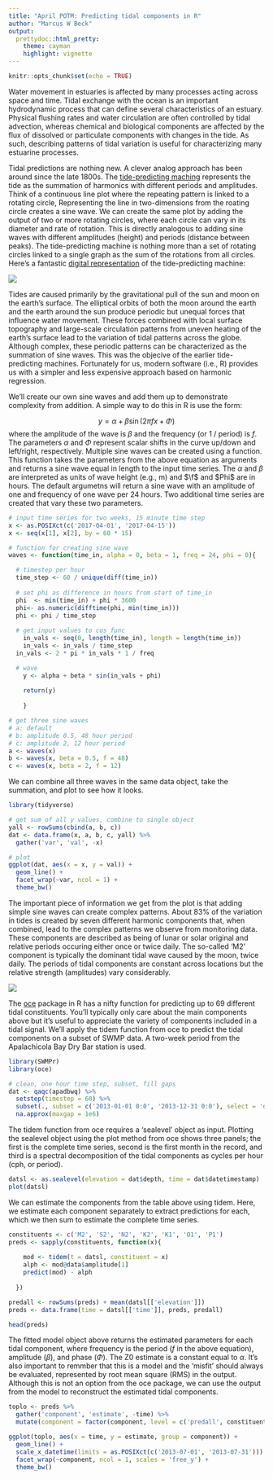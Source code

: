 ```yaml
---
title: "April POTM: Predicting tidal components in R"
author: "Marcus W Beck"
output: 
  prettydoc::html_pretty:
    theme: cayman
    highlight: vignette
---
```


```r
knitr::opts_chunk$set(echo = TRUE)
```

Water movement in estuaries is affected by many processes acting across space and time.  Tidal exchange with the ocean is an important hydrodynamic process that can define several characteristics of an estuary.  Physical flushing rates and water circulation are often controlled by tidal advection, whereas chemical and biological components are affected by the flux of dissolved or particulate components with changes in the tide.  As such, describing patterns of tidal variation is useful for characterizing many estuarine processes.  

Tidal predictions are nothing new.  A clever analog approach has been around since the late 1800s.  The [tide-predicting maching](https://en.wikipedia.org/wiki/Tide-predicting_machine) represents the tide as the summation of harmonics with different periods and amplitudes.  Think of a continuous line plot where the repeating pattern is linked to a rotating circle,  Representing the line in two-dimensions from the roating circle creates a sine wave.  We can create the same plot by adding the output of two or more rotating circles, where each circle can vary in its diameter and rate of rotation.  This is directly analogous to adding sine waves with different amplitudes (height) and periods (distance between peaks).  The tide-predicting machine is nothing more than a set of rotating circles linked to a single graph as the sum of the rotations from all circles. Here's a fantastic [digital representation](http://www.ams.org/samplings/feature-column/fcarc-tidesiii3) of the tide-predicting machine:

![](imgs/tidemachine.PNG)

Tides are caused primarily by the gravitational pull of the sun and moon on the earth's surface.  The elliptical orbits of both the moon around the earth and the earth around the sun produce periodic but unequal forces that influence water movement.  These forces combined with local surface topography and large-scale circulation patterns from uneven heating of the earth's surface lead to the variation of tidal patterns across the globe.  Although complex, these periodic patterns can be characterized as the summation of sine waves.  This was the objecive of the earlier tide-predicting machines.  Fortunately for us, modern software (i.e., R) provides us with a simpler and less expensive approach based on harmonic regression.  

We'll create our own sine waves and add them up to demonstrate complexity from addition.  A simple way to do this in R is use the form:

$$
y = \alpha + \beta\sin\left(2\pi f x + \Phi\right)
$$
where the amplitude of the wave is $\beta$ and the frequency (or 1 / period) is $f$. The parameters $\alpha$ and $\Phi$ represent scalar shifts in the curve up/down and left/right, respectively. Multiple sine waves can be created using a function. This function takes the parameters from the above equation as arguments and returns a sine wave equal in length to the input time series.  The $\alpha$ and $\beta$ are interpreted as units of wave height (e.g., m) and $\f$ and \$Phi$ are in hours.  The default argumetns will return a sine wave with an amplitude of one and frequency of one wave per 24 hours.  Two additional time series are created that vary these two parameters.
```r

# input time series for two weeks, 15 minute time step
x <- as.POSIXct(c('2017-04-01', '2017-04-15'))
x <- seq(x[1], x[2], by = 60 * 15)

# function for creating sine wave
waves <- function(time_in, alpha = 0, beta = 1, freq = 24, phi = 0){

  # timestep per hour
  time_step <- 60 / unique(diff(time_in))
  
  # set phi as difference in hours from start of time_in
  phi  <- min(time_in) + phi * 3600
  phi<- as.numeric(difftime(phi, min(time_in)))
  phi <- phi / time_step
  
  # get input values to cos func
	in_vals <- seq(0, length(time_in), length = length(time_in))
	in_vals <- in_vals / time_step
  in_vals <- 2 * pi * in_vals * 1 / freq

  # wave
	y <- alpha + beta * sin(in_vals + phi)
	
	return(y)
	
	}

# get three sine waves
# a: default
# b: amplitude 0.5, 48 hour period
# c: amplitude 2, 12 hour period
a <- waves(x)
b <- waves(x, beta = 0.5, f = 48)
c <- waves(x, beta = 2, f = 12)
```

We can combine all three waves in the same data object, take the summation, and plot to see how it looks.
```r
library(tidyverse)

# get sum of all y values, combine to single object
yall <- rowSums(cbind(a, b, c))
dat <- data.frame(x, a, b, c, yall) %>% 
  gather('var', 'val', -x)

# plot
ggplot(dat, aes(x = x, y = val)) + 
  geom_line() + 
  facet_wrap(~var, ncol = 1) + 
  theme_bw()
```

The important piece of information we get from the plot is that adding simple sine waves can create complex patterns. About 83% of the variation in tides is created by seven different harmonic components that, when combined, lead to the complex patterns we observe from monitoring data.  These components are described as being of lunar or solar original and relative periods occuring either once or twice daily.  The so-called 'M2' component is typically the dominant tidal wave caused by the moon, twice daily.  The periods of tidal components are constant across locations but the relative strength (amplitudes) vary considerably.

![](imgs/maincomponents.PNG)

The [oce](https://cran.r-project.org/web/packages/oce/) package in R has a nifty function for predicting up to 69 different tidal constituents.  You'll typically only care about the main components above but it's useful to appreciate the variety of components included in a tidal signal.  We'll apply the tidem function from oce to predict the tidal components on a subset of SWMP data. A two-week period from the Apalachicola Bay Dry Bar station is used.

```r
library(SWMPr)
library(oce)

# clean, one hour time step, subset, fill gaps
dat <- qaqc(apadbwq) %>% 
  setstep(timestep = 60) %>% 
  subset(., subset = c('2013-01-01 0:0', '2013-12-31 0:0'), select = 'depth') %>% 
  na.approx(maxgap = 1e6)
```

The tidem function from oce requires a 'sealevel' object as input. Plotting the sealevel object using the plot method from oce shows three panels; the first is the complete time series, second is the first month in the record, and third is a spectral decomposition of the tidal components as cycles per hour (cph, or period).  
```r
datsl <- as.sealevel(elevation = dat$depth, time = dat$datetimestamp)
plot(datsl)
```

We can estimate the components from the table above using tidem.  Here, we estimate each component separately to extract predictions for each, which we then sum to estimate the complete time series.    
```r
constituents <- c('M2', 'S2', 'N2', 'K2', 'K1', 'O1', 'P1')
preds <- sapply(constituents, function(x){
  
    mod <- tidem(t = datsl, constituent = x)
    alph <- mod@data$amplitude[1]
    predict(mod) - alph
    
  }) 

predall <- rowSums(preds) + mean(datsl[['elevation']])
preds <- data.frame(time = datsl[['time']], preds, predall) 

head(preds)
```

The fitted model object above returns the estimated parameters for each tidal component, where frequency is the period ($f$ in the above equation), amplitude ($\beta$), and phase ($\Phi$). The Z0 estimate is a constant equal to $\alpha$.  It's also important to remmber that this is a model and the 'misfit' should always be evaluated, represented by root mean square (RMS) in the output.  Although this is not an option from the oce package, we can use the output from the model to reconstruct the estimated tidal components.

```r

toplo <- preds %>% 
  gather('component', 'estimate', -time) %>% 
  mutate(component = factor(component, level = c('predall', constituents)))

ggplot(toplo, aes(x = time, y = estimate, group = component)) + 
  geom_line() + 
  scale_x_datetime(limits = as.POSIXct(c('2013-07-01', '2013-07-31'))) + 
  facet_wrap(~component, ncol = 1, scales = 'free_y') + 
  theme_bw() 

```


